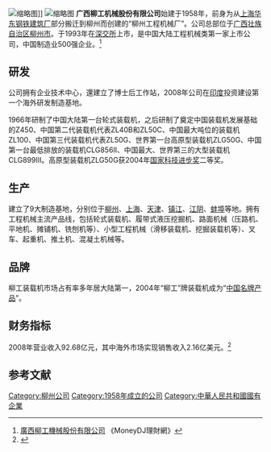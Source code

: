 [[File:Liugong_ZL50A_in_Guilin_East_Railway_Station_20100713_02.jpg|缩略图]]]]
[[File:CLG414BSIII_@_God's_own_country_(Kerala).JPG|缩略图]]
'''广西柳工机械股份有限公司'''始建于1958年，前身为从[[上海华东钢铁建筑厂|上海华东钢铁建筑厂]]部分搬迁到柳州而创建的“柳州工程机械厂”。公司总部位于[[广西壮族自治区|广西壮族自治区]][[柳州市|柳州市]]。于1993年在[[深交所|深交所]]上市，是中国大陆工程机械类第一家上市公司，中国制造业500强企业。<ref>[http://www.moneydj.com/kmdj/wiki/wikiviewer.aspx?keyid=608672b5-472e-4d04-8dec-ecb6e52dfeae 廣西柳工機械股份有限公司] {{Wayback|url=http://www.moneydj.com/kmdj/wiki/wikiviewer.aspx?keyid=608672b5-472e-4d04-8dec-ecb6e52dfeae |date=20160306043007 }}《MoneyDJ理財網》</ref>

== 研发 ==
公司拥有企业技术中心，還建立了博士后工作站，2008年公司在[[印度|印度]]投资建设第一个海外研发制造基地。

1966年研制了中国大陆第一台轮式装载机，之后研制了奠定中国装载机发展基础的Z450、中国第二代装载机代表ZL40B和ZL50C、中国最大吨位的装载机ZL100、中国第三代装载机代表ZL50G、世界第一台高原型装载机ZLG50G、中国第一台最低排放的装载机CLG856II、中国最大、世界第三的大型装载机CLG899III。高原型装载机ZLG50G获2004年[[国家科技进步奖|国家科技进步奖]]二等奖。

== 生产 ==

建立了9大制造基地，分别位于[[柳州|柳州]]、[[上海|上海]]、[[天津|天津]]、[[镇江|镇江]]、[[江阴|江阴]]、[[蚌埠|蚌埠]]等地。拥有工程机械主流产品线，包括轮式装载机、履带式液压挖掘机、路面机械（压路机、平地机、摊铺机、铣刨机等）、小型工程机械（滑移装载机、挖掘装载机等）、叉车、起重机、推土机、混凝土机械等。

== 品牌 ==

柳工装载机市场占有率多年居大陆第一，2004年“柳工”牌装载机成为“[[中国名牌产品|中国名牌产品]]”。

== 财务指标 ==
2008年营业收入92.68亿元，其中海外市场实现销售收入2.16亿美元。<ref>{{Cite web |url=http://www.liugong.cn/ |title=广西柳工机械股份有限公司网站 |accessdate=2011-06-04 |archive-date=2011-06-03 |archive-url=https://web.archive.org/web/20110603224027/http://www.liugong.cn/ |dead-url=no }}</ref>

== 参考文献 ==
{{reflist}}

{{中国重型机械制造商}}
{{工程机械}}

[[Category:柳州公司|Category:柳州公司]]
[[Category:1958年成立的公司|Category:1958年成立的公司]]
[[Category:中華人民共和國國有企業|Category:中華人民共和國國有企業]]